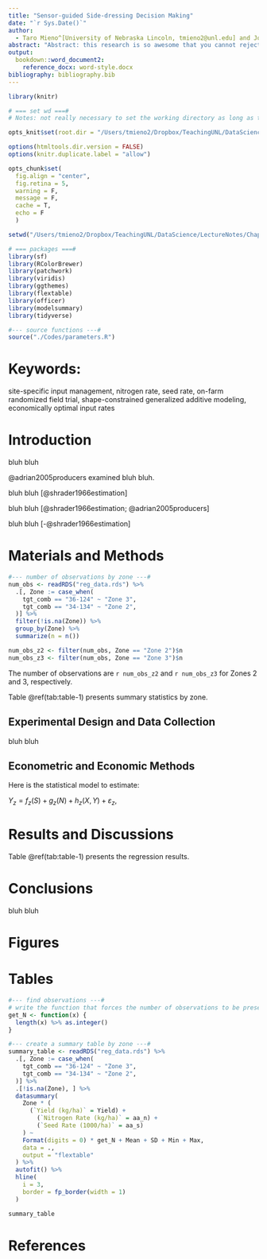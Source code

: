 ```yaml
---
title: "Sensor-guided Side-dressing Decision Making"
date: "`r Sys.Date()`" 
author:
  - Taro Mieno^[University of Nebraska Lincoln, tmieno2@unl.edu] and John Doe^[Random University, johndoe@email.com]
abstract: "Abstract: this research is so awesome that you cannot reject this paper."
output:
  bookdown::word_document2:
    reference_docx: word-style.docx 
bibliography: bibliography.bib
---
```


```r
library(knitr)

# === set wd ===#
# Notes: not really necessary to set the working directory as long as this Rmd file is part of an R project and the evaluation directory was set to "Project".

opts_knit$set(root.dir = "/Users/tmieno2/Dropbox/TeachingUNL/DataScience/LectureNotes/Chapter-9-WritingArticle")

options(htmltools.dir.version = FALSE)
options(knitr.duplicate.label = "allow")

opts_chunk$set(
  fig.align = "center", 
  fig.retina = 5,
  warning = F, 
  message = F,
  cache = T,
  echo = F
  )
```

```r
setwd("/Users/tmieno2/Dropbox/TeachingUNL/DataScience/LectureNotes/Chapter-9-WritingArticle")
```

```r
# === packages ===#
library(sf)
library(RColorBrewer)
library(patchwork)
library(viridis)
library(ggthemes)
library(flextable)
library(officer)
library(modelsummary)
library(tidyverse)

#--- source functions ---#
source("./Codes/parameters.R")
```

# Keywords: 

site-specific input management, nitrogen rate, seed rate, on-farm randomized field trial, shape-constrained generalized additive modeling, economically optimal input rates

# Introduction 

bluh bluh
 
@adrian2005producers examined bluh bluh.

bluh bluh [@shrader1966estimation] 

bluh bluh [@shrader1966estimation; @adrian2005producers] 

bluh bluh [-@shrader1966estimation] 


# Materials and Methods

```r
#--- number of observations by zone ---#
num_obs <- readRDS("reg_data.rds") %>%
  .[, Zone := case_when(
    tgt_comb == "36-124" ~ "Zone 3",
    tgt_comb == "34-134" ~ "Zone 2",
  )] %>%
  filter(!is.na(Zone)) %>% 
  group_by(Zone) %>% 
  summarize(n = n())

num_obs_z2 <- filter(num_obs, Zone == "Zone 2")$n
num_obs_z3 <- filter(num_obs, Zone == "Zone 3")$n
```

The number of observations are `r num_obs_z2` and `r num_obs_z3` for Zones 2 and 3, respectively. 

Table \@ref(tab:table-1) presents summary statistics by zone.

## Experimental Design and Data Collection

bluh bluh

## Econometric and Economic Methods

Here is the statistical model to estimate:

$Y_z = f_z(S) + g_z(N) + h_z(X,Y) + \varepsilon_z$,

# Results and Discussions

Table \@ref(tab:table-1) presents the regression results.

# Conclusions

bluh bluh

# Figures 

# Tables

```r

#--- find observations ---#
# write the function that forces the number of observations to be presented as integers
get_N <- function(x) {
  length(x) %>% as.integer()
}

#--- create a summary table by zone ---#
summary_table <- readRDS("reg_data.rds") %>%
  .[, Zone := case_when(
    tgt_comb == "36-124" ~ "Zone 3",
    tgt_comb == "34-134" ~ "Zone 2",
  )] %>%
  .[!is.na(Zone), ] %>%
  datasummary(
    Zone * (
      (`Yield (kg/ha)` = Yield) +
        (`Nitrogen Rate (kg/ha)` = aa_n) +
        (`Seed Rate (1000/ha)` = aa_s)
    ) ~
    Format(digits = 0) * get_N + Mean + SD + Min + Max,
    data = .,
    output = "flextable"
  ) %>%
  autofit() %>%
  hline(
    i = 3,
    border = fp_border(width = 1)
  )

summary_table
```


# References

<div id="refs"></div>

